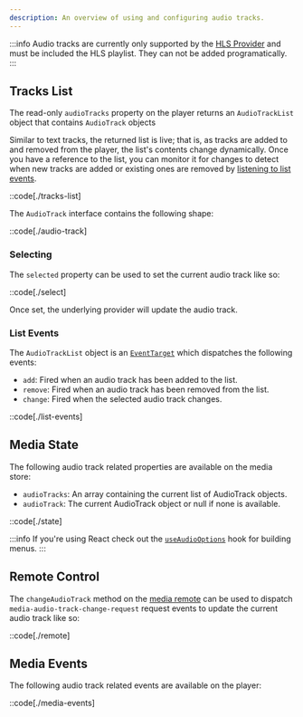 ```yaml
---
description: An overview of using and configuring audio tracks.
---
```


:::info
Audio tracks are currently only supported by the [HLS Provider][hls-provider] and must be
included the HLS playlist. They can not be added programatically.
:::

## Tracks List

The read-only `audioTracks` property on the player returns an `AudioTrackList` object that
contains `AudioTrack` objects

Similar to text tracks, the returned list is live; that is, as tracks are added to and
removed from the player, the list's contents change dynamically. Once you have a reference to
the list, you can monitor it for changes to detect when new tracks are added or existing ones
are removed by [listening to list events](#list-events).

::code[./tracks-list]

The `AudioTrack` interface contains the following shape:

::code[./audio-track]

[hls-provider]: /docs/player/api/providers/hls

### Selecting

The `selected` property can be used to set the current audio track like so:

::code[./select]

Once set, the underlying provider will update the audio track.

### List Events

The `AudioTrackList` object is an [`EventTarget`][event-target] which dispatches the following events:

- `add`: Fired when an audio track has been added to the list.
- `remove`: Fired when an audio track has been removed from the list.
- `change`: Fired when the selected audio track changes.

::code[./list-events]

[event-target]: https://developer.mozilla.org/en-US/docs/Web/API/EventTarget

## Media State

The following audio track related properties are available on the media store:

- `audioTracks`: An array containing the current list of AudioTrack objects.
- `audioTrack`: The current AudioTrack object or null if none is available.

::code[./state]

:::info
If you're using React check out the [`useAudioOptions`][use-audio-options] hook for building menus.
:::

[use-audio-options]: /docs/player/api/hooks/use-audio-options

## Remote Control

The `changeAudioTrack` method on the [media remote][media-remote] can be used to dispatch
`media-audio-track-change-request` request events to update the current audio track like so:

::code[./remote]

[media-remote]: /docs/player/core-concepts/state-management#updating

## Media Events

The following audio track related events are available on the player:

::code[./media-events]
